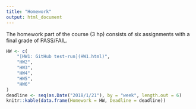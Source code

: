 ```yaml
---
title: "Homework"
output: html_document
---
```


The homework part of the course (3 hp) consists of six assignments with a final grade of PASS/FAIL.

```r
HW <- c(
    "[HW1: GitHub test-run](HW1.html)",
    "HW2",
    "HW3",
    "HW4",
    "HW5",
    "HW6"
)
deadline <- seq(as.Date("2018/1/21"), by = "week", length.out = 6)
knitr::kable(data.frame(Homework = HW, Deadline = deadline))
```

